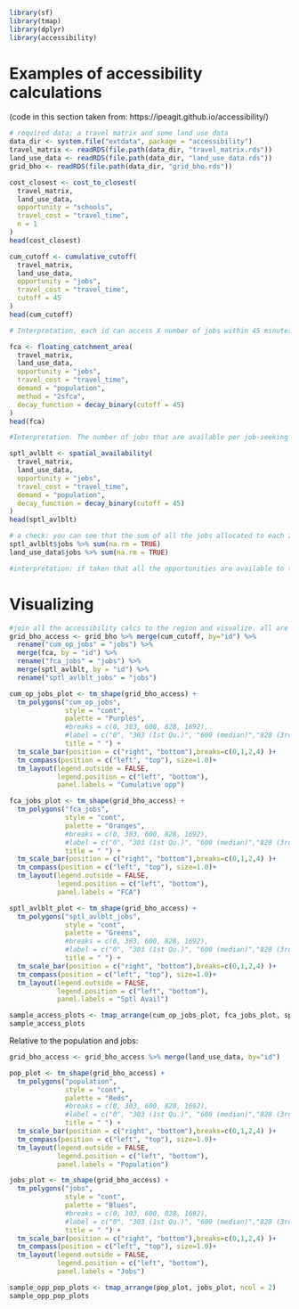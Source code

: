 
```r
library(sf)
library(tmap)
library(dplyr)
library(accessibility)
```

# Examples of accessibility calculations
(code in this section taken from: https://ipeagit.github.io/accessibility/)
```r
# required data: a travel matrix and some land use data
data_dir <- system.file("extdata", package = "accessibility")
travel_matrix <- readRDS(file.path(data_dir, "travel_matrix.rds"))
land_use_data <- readRDS(file.path(data_dir, "land_use_data.rds"))
grid_bho <- readRDS(file.path(data_dir, "grid_bho.rds"))

cost_closest <- cost_to_closest(
  travel_matrix,
  land_use_data,
  opportunity = "schools",
  travel_cost = "travel_time",
  n = 1
)
head(cost_closest)
```


```r
cum_cutoff <- cumulative_cutoff(
  travel_matrix,
  land_use_data,
  opportunity = "jobs",
  travel_cost = "travel_time",
  cutoff = 45
)
head(cum_cutoff)

# Interpretation, each id can access X number of jobs within 45 minutes of travel. Population is not an input, so this is not a 'competitive' measure so this score is only based on impedance and nodes not consider the 'mass effect' (i.e., population centers that are larger demand more opportunities).
```

```r
fca <- floating_catchment_area(
  travel_matrix,
  land_use_data,
  opportunity = "jobs",
  travel_cost = "travel_time",
  demand = "population",
  method = "2sfca",
  decay_function = decay_binary(cutoff = 45)
)
head(fca)

#Interpretation. The number of jobs that are available per job-seeking population is calculated for each id. It is a 'competitive' measure, but 'unconstrained' as the resulting fca values do not sum up to any related total (not opportunities nor population).
```

```r
sptl_avlblt <- spatial_availability(
  travel_matrix,
  land_use_data,
  opportunity = "jobs",
  travel_cost = "travel_time",
  demand = "population",
  decay_function = decay_binary(cutoff = 45)
)
head(sptl_avlblt)

# a check: you can see that the sum of all the jobs allocated to each zone as 'spatial availability' is the same as the total number of jobs present at zone initially. This means that the total jobs proportionally allocated is _equal_. 
sptl_avlblt$jobs %>% sum(na.rm = TRUE)
land_use_data$jobs %>% sum(na.rm = TRUE)

#interpretation: if taken that all the opportunities are available to the population in the region, the opportunities are proportionally allocated to each id based on 1) travel impedance (in this case, if within 45 mins or not), and 2) based on how demanding (i.e., large) the population center is. The allocation is proportional (i.e., relative) and totals are preserved such that the spatial availability values per id can be interpreted simply as 'the number of jobs available to that id'. This is a 'competitive' (as it considers population 'demand' recognizing that there's a finite amount of opportunities in the region and that the interpretation of accessibility is spatially relative) but also constrained (the opportunities are preserved).
```

# Visualizing
```r
#join all the accessibility calcs to the region and visualize. all are 45 min cut offs
grid_bho_access <- grid_bho %>% merge(cum_cutoff, by="id") %>%
  rename("cum_op_jobs" = "jobs") %>%
  merge(fca, by = "id") %>% 
  rename("fca_jobs" = "jobs") %>%
  merge(sptl_avlblt, by = "id") %>%
  rename("sptl_avlblt_jobs" = "jobs")
```

```r
cum_op_jobs_plot <- tm_shape(grid_bho_access) +
  tm_polygons("cum_op_jobs",
              style = "cont",
              palette = "Purples",
              #breaks = c(0, 303, 600, 828, 1692),
              #label = c("0", "303 (1st Qu.)", "600 (median)","828 (3rd Qu.)", "1693 (max.)"),
              title = " ") +
  tm_scale_bar(position = c("right", "bottom"),breaks=c(0,1,2,4) )+
  tm_compass(position = c("left", "top"), size=1.0)+
  tm_layout(legend.outside = FALSE,
            legend.position = c("left", "bottom"),
            panel.labels = "Cumulative opp")

fca_jobs_plot <- tm_shape(grid_bho_access) +
  tm_polygons("fca_jobs",
              style = "cont",
              palette = "Oranges",
              #breaks = c(0, 303, 600, 828, 1692),
              #label = c("0", "303 (1st Qu.)", "600 (median)","828 (3rd Qu.)", "1693 (max.)"),
              title = " ") +
  tm_scale_bar(position = c("right", "bottom"),breaks=c(0,1,2,4) )+
  tm_compass(position = c("left", "top"), size=1.0)+
  tm_layout(legend.outside = FALSE,
            legend.position = c("left", "bottom"),
            panel.labels = "FCA")

sptl_avlblt_plot <- tm_shape(grid_bho_access) +
  tm_polygons("sptl_avlblt_jobs",
              style = "cont",
              palette = "Greens",
              #breaks = c(0, 303, 600, 828, 1692),
              #label = c("0", "303 (1st Qu.)", "600 (median)","828 (3rd Qu.)", "1693 (max.)"),
              title = " ") +
  tm_scale_bar(position = c("right", "bottom"),breaks=c(0,1,2,4) )+
  tm_compass(position = c("left", "top"), size=1.0)+
  tm_layout(legend.outside = FALSE,
            legend.position = c("left", "bottom"),
            panel.labels = "Sptl Avail")

sample_access_plots <- tmap_arrange(cum_op_jobs_plot, fca_jobs_plot, sptl_avlblt_plot, ncol = 3)
sample_access_plots
```

Relative to the population and jobs:
```r
grid_bho_access <- grid_bho_access %>% merge(land_use_data, by="id") 

pop_plot <- tm_shape(grid_bho_access) +
  tm_polygons("population",
              style = "cont",
              palette = "Reds",
              #breaks = c(0, 303, 600, 828, 1692),
              #label = c("0", "303 (1st Qu.)", "600 (median)","828 (3rd Qu.)", "1693 (max.)"),
              title = " ") +
  tm_scale_bar(position = c("right", "bottom"),breaks=c(0,1,2,4) )+
  tm_compass(position = c("left", "top"), size=1.0)+
  tm_layout(legend.outside = FALSE,
            legend.position = c("left", "bottom"),
            panel.labels = "Population")

jobs_plot <- tm_shape(grid_bho_access) +
  tm_polygons("jobs",
              style = "cont",
              palette = "Blues",
              #breaks = c(0, 303, 600, 828, 1692),
              #label = c("0", "303 (1st Qu.)", "600 (median)","828 (3rd Qu.)", "1693 (max.)"),
              title = " ") +
  tm_scale_bar(position = c("right", "bottom"),breaks=c(0,1,2,4) )+
  tm_compass(position = c("left", "top"), size=1.0)+
  tm_layout(legend.outside = FALSE,
            legend.position = c("left", "bottom"),
            panel.labels = "Jobs")

sample_opp_pop_plots <- tmap_arrange(pop_plot, jobs_plot, ncol = 2)
sample_opp_pop_plots
```

